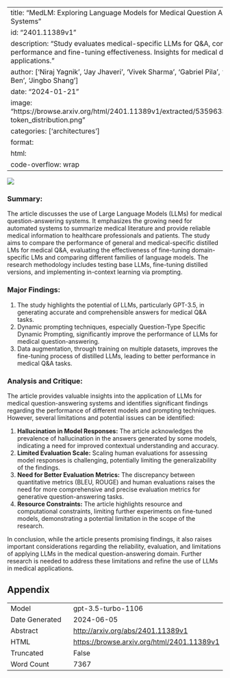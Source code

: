 
---
title: "MedLM: Exploring Language Models for Medical Question Answering Systems"
id: "2401.11389v1"
description: "Study evaluates medical-specific LLMs for Q&A, comparing performance and fine-tuning effectiveness. Insights for medical domain applications."
author: ['Niraj Yagnik', 'Jay Jhaveri', 'Vivek Sharma', 'Gabriel Pila', 'Asma Ben', 'Jingbo Shang']
date: "2024-01-21"
image: "https://browse.arxiv.org/html/2401.11389v1/extracted/5359633/figure1-token_distribution.png"
categories: ['architectures']
format:
  html:
    code-overflow: wrap
---

![](https://browse.arxiv.org/html/2401.11389v1/extracted/5359633/figure1-token_distribution.png)

### **Summary:**
The article discusses the use of Large Language Models (LLMs) for medical question-answering systems. It emphasizes the growing need for automated systems to summarize medical literature and provide reliable medical information to healthcare professionals and patients. The study aims to compare the performance of general and medical-specific distilled LMs for medical Q&A, evaluating the effectiveness of fine-tuning domain-specific LMs and comparing different families of language models. The research methodology includes testing base LLMs, fine-tuning distilled versions, and implementing in-context learning via prompting.

### **Major Findings:**
1. The study highlights the potential of LLMs, particularly GPT-3.5, in generating accurate and comprehensible answers for medical Q&A tasks.
2. Dynamic prompting techniques, especially Question-Type Specific Dynamic Prompting, significantly improve the performance of LLMs for medical question-answering.
3. Data augmentation, through training on multiple datasets, improves the fine-tuning process of distilled LLMs, leading to better performance in medical Q&A tasks.

### **Analysis and Critique:**
The article provides valuable insights into the application of LLMs for medical question-answering systems and identifies significant findings regarding the performance of different models and prompting techniques. However, several limitations and potential issues can be identified:

1. **Hallucination in Model Responses:** The article acknowledges the prevalence of hallucination in the answers generated by some models, indicating a need for improved contextual understanding and accuracy.
2. **Limited Evaluation Scale:** Scaling human evaluations for assessing model responses is challenging, potentially limiting the generalizability of the findings.
3. **Need for Better Evaluation Metrics:** The discrepancy between quantitative metrics (BLEU, ROUGE) and human evaluations raises the need for more comprehensive and precise evaluation metrics for generative question-answering tasks.
4. **Resource Constraints:** The article highlights resource and computational constraints, limiting further experiments on fine-tuned models, demonstrating a potential limitation in the scope of the research.

In conclusion, while the article presents promising findings, it also raises important considerations regarding the reliability, evaluation, and limitations of applying LLMs in the medical question-answering domain. Further research is needed to address these limitations and refine the use of LLMs in medical applications.

## Appendix

|          |          |
|----------|----------|
| Model     | gpt-3.5-turbo-1106       |
| Date Generated     | 2024-06-05       |
| Abstract | [http://arxiv.org/abs/2401.11389v1](http://arxiv.org/abs/2401.11389v1)        |
| HTML     | [https://browse.arxiv.org/html/2401.11389v1](https://browse.arxiv.org/html/2401.11389v1)       |
| Truncated       | False       |
| Word Count       | 7367       |